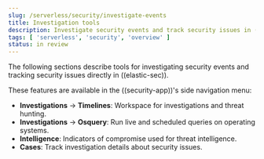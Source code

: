 ```yaml
---
slug: /serverless/security/investigate-events
title: Investigation tools
description: Investigate security events and track security issues in ((elastic-sec)).
tags: [ 'serverless', 'security', 'overview' ]
status: in review
---
```


<DocBadge template="technical preview" />
<div id="investigate-events"></div>

The following sections describe tools for investigating security events and tracking security issues directly in ((elastic-sec)).


These features are available in the ((security-app))'s side navigation menu:

* **Investigations** → <DocLink slug="/serverless/security/timelines-ui">**Timelines**</DocLink>: Workspace for investigations and threat hunting.
* **Investigations** → <DocLink slug="/serverless/security/query-operating-systems">**Osquery**</DocLink>: Run live and scheduled queries on operating systems.
* <DocLink slug="/serverless/security/indicators-of-compromise">**Intelligence**</DocLink>: Indicators of compromise used for threat intelligence.
* <DocLink slug="/serverless/security/cases-overview">**Cases**</DocLink>: Track investigation details about security issues.

